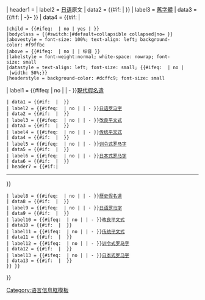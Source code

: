 {{Infobox
|child = yes

|headerstyle = background-color: #b0c4de; font-size: small
| labelstyle = font-weight:normal; white-space: nowrap; font-size: small
| datastyle = text-align: left; font-size: small; {{#ifeq: {{{hide|}}} | no | |width: 50%;}}

| header1 = {{{japanese_header|日语名称}}}
| label2 = [[日语]]原文
| data2 = {{#if: {{{kanji<includeonly>|</includeonly>}}} | <span style="font-size: 1rem;">{{lang|ja| {{{kanji}}} }}</span> }}
| label3 = [[舊字體]]
| data3 = {{#if: {{{kyujitai<includeonly>|</includeonly>}}} | <span lang="ja" style="font-feature-settings: 'trad' 1;-webkit-font-feature-settings: 'trad' 1; font-size: 1rem;">-{{{{kyujitai}}}}-</span> }}
| data4 = {{#if:{{{kana|}}}{{{romaji|}}}{{{revhep|}}}{{{tradhep|}}}{{{kunrei|}}}{{{nihon|}}}{{{kanahist|}}}{{{romajihist|}}}{{{revhephist|}}}{{{tradhephist|}}}{{{kunreihist|}}}{{{nihonhist<includeonly>|</includeonly>}}} | {{Infobox
 |subbox = {{#ifeq: {{{hide|}}} | no | | yes }}
 |child = {{#ifeq: {{{hide|}}} | no | yes | }}
 |bodyclass = {{#switch:{{{hide|}}}|#default=collapsible collapsed|no= }}
 |abovestyle = font-size: 100%; text-align: left; background-color: #f9ffbc
 |above = {{#ifeq: {{{hide|}}} | no | | 标音 }}
 |labelstyle = font-weight:normal; white-space: nowrap; font-size: small
 |datastyle = text-align: left; font-size: small; {{#ifeq: {{{hide|}}} | no | |width: 50%;}}
 |headerstyle = background-color: #dcffc9; font-size: small

| label1 = {{#ifeq: {{{hide|}}} | no | | -&nbsp;}}[[現代假名遣]]
 | data1 = {{#if: {{{kana<includeonly>|</includeonly>}}} | {{lang|ja| {{{kana<includeonly>|</includeonly>}}} }} }}
 | label2 = {{#ifeq: {{{hide|}}} | no | | -&nbsp;}}[[日语罗马字]]
 | data2 = {{#if: {{{romaji<includeonly>|</includeonly>}}} | {{lang|ja-Latn| {{{romaji<includeonly>|</includeonly>}}} }} }}
 | label3 = {{#ifeq: {{{hide|}}} | no | | -&nbsp;}}[[平文式罗马字|改良平文式]]
 | data3 = {{#if: {{{revhep<includeonly>|</includeonly>}}} | {{lang|ja-Latn| {{{revhep<includeonly>|</includeonly>}}} }} }}
 | label4 = {{#ifeq: {{{hide|}}} | no | | -&nbsp;}}[[平文式罗马字|传统平文式]]
 | data4 = {{#if: {{{tradhep<includeonly>|</includeonly>}}} | {{lang|ja-Latn| {{{tradhep<includeonly>|</includeonly>}}} }} }}
 | label5 = {{#ifeq: {{{hide|}}} | no | | -&nbsp;}}[[训令式罗马字]]
 | data5 = {{#if: {{{kunrei<includeonly>|</includeonly>}}} | {{lang|ja-Latn| {{{kunrei<includeonly>|</includeonly>}}} }} }}
 | label6 = {{#ifeq: {{{hide|}}} | no | | -&nbsp;}}[[日本式罗马字]]
 | data6 = {{#if: {{{nihon<includeonly>|</includeonly>}}} | {{lang|ja-Latn| {{{nihon<includeonly>|</includeonly>}}} }} }}
 | header7 = {{#if:{{{kanahist|}}}|<hr />}}
 | label8 = {{#ifeq: {{{hide|}}} | no | | -&nbsp;}}[[歷史假名遣]]
 | data8 = {{#if: {{{kanahist<includeonly>|</includeonly>}}} | {{lang|ja| {{{kanahist<includeonly>|</includeonly>}}} }} }}
 | label9 = {{#ifeq: {{{hide|}}} | no | | -&nbsp;}}[[日语罗马字]]
 | data9 = {{#if: {{{romajihist<includeonly>|</includeonly>}}} | {{lang|ja-Latn| {{{romajihist<includeonly>|</includeonly>}}} }} }}
 | label10 = {{#ifeq: {{{hide|}}} | no | | -&nbsp;}}[[平文式罗马字|改良平文式]]
 | data10 = {{#if: {{{revhephist<includeonly>|</includeonly>}}} | {{lang|ja-Latn| {{{revhephist<includeonly>|</includeonly>}}} }} }}
 | label11 = {{#ifeq: {{{hide|}}} | no | | -&nbsp;}}[[平文式罗马字|传统平文式]]
 | data11 = {{#if: {{{tradhephist<includeonly>|</includeonly>}}} | {{lang|ja-Latn| {{{tradhephist<includeonly>|</includeonly>}}} }} }}
 | label12 = {{#ifeq: {{{hide|}}} | no | | -&nbsp;}}[[训令式罗马字]]
 | data12 = {{#if: {{{kunreihist<includeonly>|</includeonly>}}} | {{lang|ja-Latn| {{{kunreihist<includeonly>|</includeonly>}}} }} }}
 | label13 = {{#ifeq: {{{hide|}}} | no | | -&nbsp;}}[[日本式罗马字]]
 | data13 = {{#if: {{{nihonhist<includeonly>|</includeonly>}}} | {{lang|ja-Latn| {{{nihonhist<includeonly>|</includeonly>}}} }} }}
 }} }}
}}<noinclude>

[[Category:语言信息框模板]]
</noinclude>